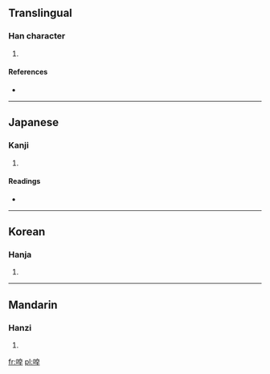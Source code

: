 ==Translingual==

===Han character===
{{Han char|rn=30|rad=口|as=07|sn=10|four=|canj=口竹日十 (RHAJ), XX口竹日 (XXRHA)}}

# {{defn|Han|sort=口07}}

====References====
* {{Han ref|kx=0193.051|dkj=03742|dj=0413.120|hdz=10631.060|uh=5515|ud=21781}}

----

==Japanese==

===Kanji===
{{ja-kanji|grade=|rs=口07}}

# {{defn|Japanese|sort=口07}}

====Readings====
* {{ja-readings|on=[[そう]] (sō)|kun=[[さわがしい]] (sawagashii)}}

----

==Korean==

===Hanja===
{{ko-hanja|hangeul=조|rv=jo|mr=cho}}

# {{defn|Korean|sort=口07}}

----

==Mandarin==

===Hanzi===
{{cmn-hanzi|pin=[[gòng]] ([[gong4]]), [[zào]] ([[zao4]])|wg=kung<sup>4</sup>, tsao<sup>4</sup>}}

# {{defn|Mandarin|sort=口07}}

[[fr:唕]]
[[pl:唕]]